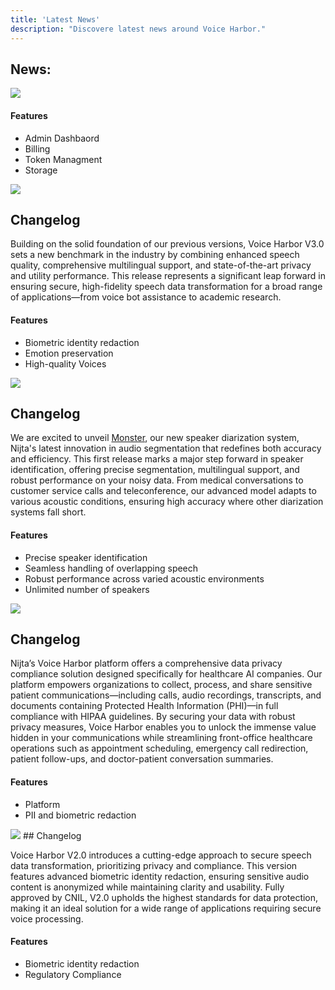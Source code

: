 ```yaml
---
title: 'Latest News'
description: "Discovere latest news around Voice Harbor."
---
```


## News:

<Update label="Mai 2025 Upcoming Release" description="Voice Harbor V3.0 - Platform">
  <Frame>
    <img className="block" src="/images/vh3.png" />
  </Frame>

  #### Features
  * Admin Dashbaord 
  * Billing
  * Token Managment
  * Storage

</Update>

<Update label="Mai 2025 Upcoming Release" description="Voice Harbor V3.0 - Biometric redaction">
  <Frame>
    <img className="block" src="/images/vh3b.png" />
  </Frame>

  ## Changelog

  Building on the solid foundation of our previous versions, Voice Harbor V3.0 sets a new benchmark in the industry by combining enhanced speech quality, comprehensive multilingual support, and state-of-the-art privacy and utility performance. This release represents a significant leap forward in ensuring secure, high-fidelity speech data transformation for a broad range of applications—from voice bot assistance to academic research.

  #### Features

  * Biometric identity redaction 
  * Emotion preservation
  * High-quality Voices
</Update>

<Update label="Mai 2025 Release - Access Now!" description="Voice Harbor V3.0 - Diarization">
  <Frame>
    <img className="block" src="/images/vh3d.png" />
  </Frame>

  ## Changelog
  We are excited to unveil [Monster](https://docs.nijta.com/Diarization), our new speaker diarization system, Nijta's  latest innovation in audio segmentation that redefines both accuracy and efficiency. This first release marks a major step forward in speaker identification, offering precise segmentation, multilingual support, and robust performance on your noisy data. From medical conversations to customer service calls and teleconference, our advanced model adapts to various acoustic conditions, ensuring high accuracy where other diarization systems fall short.

  #### Features

  * Precise speaker identification
  * Seamless handling of overlapping speech
  * Robust performance across varied acoustic environments
  * Unlimited number of speakers

</Update>
<Update label="October 2024" description="Voice Harbor Platform V2.0">
  <Frame>
    <img className="block" src="/images/vh2.png" />
  </Frame>

  ## Changelog

  Nijta’s Voice Harbor platform offers a comprehensive data privacy compliance solution designed specifically for healthcare AI companies. Our platform empowers organizations to collect, process, and share sensitive patient communications—including calls, audio recordings, transcripts, and documents containing Protected Health Information (PHI)—in full compliance with HIPAA guidelines. By securing your data with robust privacy measures, Voice Harbor enables you to unlock the immense value hidden in your communications while streamlining front-office healthcare operations such as appointment scheduling, emergency call redirection, patient follow-ups, and doctor-patient conversation summaries.

  #### Features

  * Platform
  * PII and biometric redaction
</Update>

<Update label="April 2024" description="Voice Harbor V2.0">
  <Frame>
    <img className="block" src="/images/vh2b.png" />
  </Frame>
  ## Changelog

  Voice Harbor V2.0 introduces a cutting-edge approach to secure speech data transformation, prioritizing privacy and compliance. This version features advanced biometric identity redaction, ensuring sensitive audio content is anonymized while maintaining clarity and usability. Fully approved by CNIL, V2.0 upholds the highest standards for data protection, making it an ideal solution for a wide range of applications requiring secure voice processing.

  #### Features

  * Biometric identity redaction
  * Regulatory Compliance
</Update>
